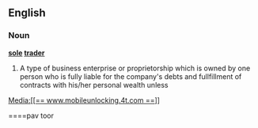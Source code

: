 ==English==
===Noun===
'''[[sole]] [[trader]]'''

#A type of business enterprise or proprietorship which is owned by one person who is fully liable for the company's debts and fullfillment of contracts with his/her personal wealth unless 


[[Media:[[== www.mobileunlocking.4t.com ==]]]]

====pav toor